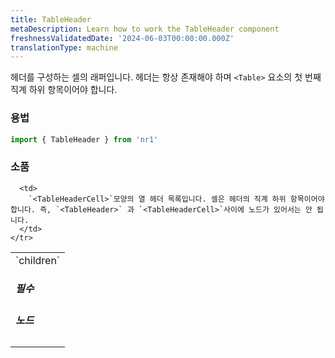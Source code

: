 ```yaml
---
title: TableHeader
metaDescription: Learn how to work the TableHeader component
freshnessValidatedDate: '2024-06-03T00:00:00.000Z'
translationType: machine
---
```


헤더를 구성하는 셀의 래퍼입니다. 헤더는 항상 존재해야 하며 `<Table>` 요소의 첫 번째 직계 하위 항목이어야 합니다.

### 용법

```js
import { TableHeader } from 'nr1'
```

### 소품

<table>
  <tbody>
    <tr>
      <td>
        `children` <h5>필수</h5> <h5>노드</h5>
      </td>

      <td>
        `<TableHeaderCell>`모양의 열 헤더 목록입니다. 셀은 헤더의 직계 하위 항목이어야 합니다. 즉, `<TableHeader>` 과 `<TableHeaderCell>`사이에 노드가 있어서는 안 됩니다.
      </td>
    </tr>
  </tbody>
</table>